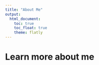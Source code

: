 ```yaml
---
title: "About Me"
output: 
  html_document:
    toc: true
    toc_float: true
    theme: flatly
---
```


# Learn more about me
